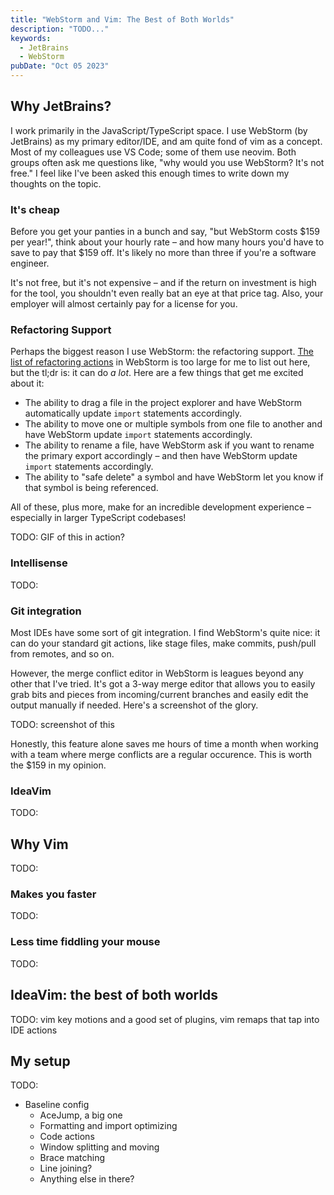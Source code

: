 ```yaml
---
title: "WebStorm and Vim: The Best of Both Worlds"
description: "TODO..."
keywords:
  - JetBrains
  - WebStorm
pubDate: "Oct 05 2023"
---
```


## Why JetBrains?

I work primarily in the JavaScript/TypeScript space. I use WebStorm (by JetBrains) as my primary editor/IDE, and am quite fond of vim as a concept. Most of my colleagues use VS Code; some of them use neovim. Both groups often ask me questions like, "why would you use WebStorm? It's not free." I feel like I've been asked this enough times to write down my thoughts on the topic.

### It's cheap

Before you get your panties in a bunch and say, "but WebStorm costs \$159 per year!", think about your hourly rate – and how many hours you'd have to save to pay that \$159 off. It's likely no more than three if you're a software engineer.

It's not free, but it's not expensive – and if the return on investment is high for the tool, you shouldn't even really bat an eye at that price tag. Also, your employer will almost certainly pay for a license for you.

### Refactoring Support

Perhaps the biggest reason I use WebStorm: the refactoring support. [The list of refactoring actions](https://www.jetbrains.com/help/webstorm/refactoring-source-code.html#ws_supported_refactorings) in WebStorm is too large for me to list out here, but the tl;dr is: it can do _a lot_. Here are a few things that get me excited about it:

- The ability to drag a file in the project explorer and have WebStorm automatically update `import` statements accordingly.
- The ability to move one or multiple symbols from one file to another and have WebStorm update `import` statements accordingly.
- The ability to rename a file, have WebStorm ask if you want to rename the primary export accordingly – and then have WebStorm update `import` statements accordingly.
- The ability to "safe delete" a symbol and have WebStorm let you know if that symbol is being referenced.

All of these, plus more, make for an incredible development experience – especially in larger TypeScript codebases!

TODO: GIF of this in action?

### Intellisense

TODO:

### Git integration

Most IDEs have some sort of git integration. I find WebStorm's quite nice: it can do your standard git actions, like stage files, make commits, push/pull from remotes, and so on.

However, the merge conflict editor in WebStorm is leagues beyond any other that I've tried. It's got a 3-way merge editor that allows you to easily grab bits and pieces from incoming/current branches and easily edit the output manually if needed. Here's a screenshot of the glory.

TODO: screenshot of this

Honestly, this feature alone saves me hours of time a month when working with a team where merge conflicts are a regular occurence. This is worth the \$159 in my opinion.

### IdeaVim

TODO:

## Why Vim

TODO:

### Makes you faster

TODO:

### Less time fiddling your mouse

TODO:

## IdeaVim: the best of both worlds

TODO: vim key motions and a good set of plugins, vim remaps that tap into IDE actions

## My setup

TODO:

- Baseline config
  - AceJump, a big one
  - Formatting and import optimizing
  - Code actions
  - Window splitting and moving
  - Brace matching
  - Line joining?
  - Anything else in there?
